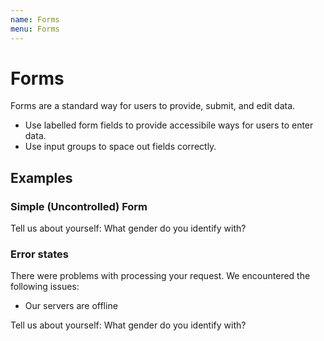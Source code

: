 ```yaml
---
name: Forms
menu: Forms
---
```



# Forms

Forms are a standard way for users to provide, submit,
and edit data.

* Use labelled form fields to provide accessibile ways
for users to enter data.
* Use input groups to space out fields correctly.

## Examples

### Simple (Uncontrolled) Form

<Playground>
    <Typography>Tell us about yourself:</Typography>
    <InputGroup>
        <LabelledInput label="First Name" />
    </InputGroup>
    <InputGroup>
        <LabelledInput label="Last Name" />
    </InputGroup>
    <InputGroup>
        <LabelledTextarea label="Short bio" />
    </InputGroup>
    <InputGroup>
        <Typography type="sectionLabel">What gender do you identify with?</Typography>
        <RadioGroup defaultSelected="noselection">
            <LabelledRadio value="male" label="Male" />
            <LabelledRadio value="female" label="Female" />
            <LabelledRadio value="other" label="Other" />
            <LabelledRadio value="noselection" label="Choose not to disclose" />
        </RadioGroup>
    </InputGroup>
</Playground>


### Error states


<Playground>
    <Notification type="error" variant="block">
        There were problems with processing your
        request. We encountered the following issues:
        <ul>
            <li>Our servers are offline</li>
        </ul>
    </Notification>
    <Typography>Tell us about yourself:</Typography>
    <InputGroup>
        <LabelledInput label="First Name" />
    </InputGroup>
    <InputGroup>
        <LabelledInput label="Last Name" />
    </InputGroup>
    <InputGroup>
        <LabelledTextarea label="Short bio" />
    </InputGroup>
    <InputGroup>
        <Typography type="sectionLabel">What gender do you identify with?</Typography>
        <RadioGroup defaultSelected="noselection">
            <LabelledRadio value="male" label="Male" />
            <LabelledRadio value="female" label="Female" />
            <LabelledRadio value="other" label="Other" />
            <LabelledRadio value="noselection" label="Choose not to disclose" />
        </RadioGroup>
    </InputGroup>
</Playground>

